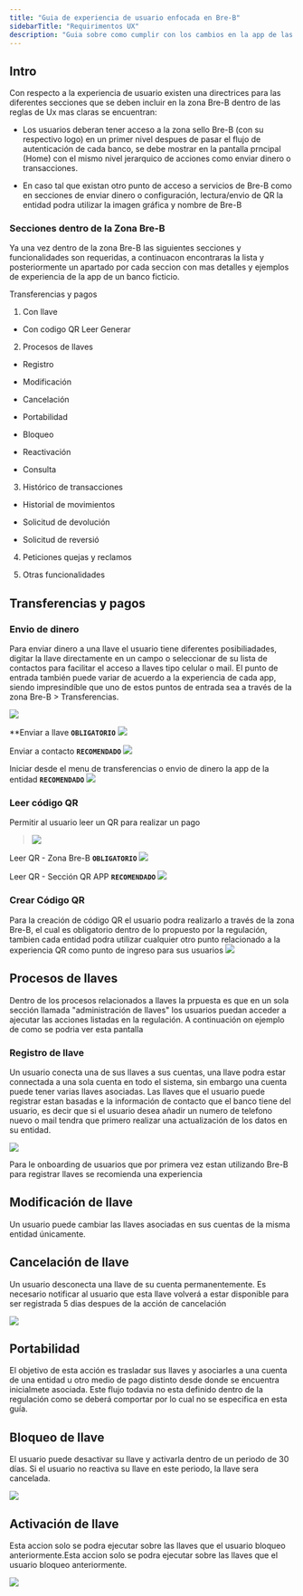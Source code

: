 ```yaml
---
title: "Guia de experiencia de usuario enfocada en Bre-B"
sidebarTitle: "Requirimentos UX"
description: "Guia sobre como cumplir con los cambios en la app de las entidades para Bre-B"
---
```


## Intro

Con respecto a la experiencia de usuario existen una directrices para las diferentes secciones que se deben incluir en la zona Bre-B dentro de las reglas de Ux mas claras se encuentran:

* Los usuarios deberan tener acceso a la zona sello Bre-B (con su respectivo logo) en un primer nivel despues de pasar el flujo de autenticación de cada banco, se debe mostrar en la pantalla prncipal (Home) con el mismo nivel jerarquico de acciones como enviar dinero o transacciones.

* En caso tal que existan otro punto de acceso a servicios de Bre-B como en secciones de enviar dinero o configuración, lectura/envio de QR la entidad podra utilizar la imagen gráfica y nombre de Bre-B

### Secciones dentro de la Zona Bre-B

Ya una vez dentro de la zona Bre-B las siguientes secciones y funcionalidades son requeridas, a continuacon encontraras la lista y posteriormente un apartado por cada seccion con mas detalles y ejemplos de experiencia de la app de un banco ficticio.

Transferencias y pagos

1.  Con llave

* Con codigo QR
  Leer
  Generar

2. Procesos de llaves

* Registro

* Modificación

* Cancelación

* Portabilidad

* Bloqueo

* Reactivación

* Consulta

3. Histórico de transacciones

* Historial de movimientos&#x20;

* Solicitud de devolución

* Solicitud de reversió

4. Peticiones quejas y reclamos

5. Otras funcionalidades

## Transferencias y pagos

### Envio de dinero

Para enviar dinero a una llave el usuario tiene diferentes posibiliadades, digitar la llave directamente en un campo o seleccionar de su lista de contactos para facilitar el acceso a llaves tipo celular o mail. El punto de entrada también puede variar de acuerdo a la experiencia de cada app, siendo impresindíble que uno de estos puntos de entrada sea a través de la zona Bre-B > Transferencias.

![](/1.Transferencias.png)

**Enviar a llave **`OBLIGATORIO`**
![](/1.1Transferirdigitandollave.gif)

Enviar a contacto **`RECOMENDADO`**
![](/1.2Transferiracontacto.gif)

Iniciar desde el menu de transferencias o envio de dinero la app de la entidad **`RECOMENDADO`**
![](/1.3Transferirdesdemenuenviardinero.gif)

### Leer código QR

Permitir al usuario leer un QR para realizar un pago

> ![](/2.LeerQR.png)

Leer QR - Zona Bre-B **`OBLIGATORIO`**
![](/2.1LeerQR-ZonaBre-B.gif)

Leer QR - Sección QR APP **`RECOMENDADO`**
![](/2.2LeerQR-Seccionenlaapp.gif)

### Crear Código QR

Para la creación de código QR el usuario podra realizarlo a través de la zona Bre-B, el cual es obligatorio dentro de lo propuesto por la regulación, tambien cada entidad podra utilizar cualquier otro punto relacionado a la experiencia QR como punto de ingreso para sus usuarios
![](/3.2CrearQr-QrApp.gif)

## Procesos de llaves

Dentro de los procesos relacionados a llaves la prpuesta es que en un sola sección llamada "administración de llaves" los usuarios puedan acceder a ajecutar las acciones listadas en la regulación. A continuación on ejemplo de como se podria ver esta pantalla

### Registro de llave

Un usuario conecta una de sus llaves a sus cuentas, una llave podra estar connectada a una sola cuenta en todo el sistema, sin embargo una cuenta puede tener varias llaves asociadas. Las llaves que el usuario puede registrar estan basadas e la información de contacto que el banco tiene del usuario, es decir que si el usuario desea añadir un numero de telefono nuevo o mail tendra que primero realizar una actualización de los datos en su entidad.

![](/4.REgistrarunallave.gif)

Para le onboarding de usuarios que por primera vez estan utilizando Bre-B para registrar llaves se recomienda una experiencia

## Modificación de llave

Un usuario puede cambiar las llaves asociadas en sus cuentas de la misma entidad únicamente.

## Cancelación de llave

Un usuario desconecta una llave de su cuenta permanentemente. Es necesario notificar al usuario que esta llave volverá a estar disponible para ser registrada 5 dias despues de la acción de cancelación

![](/5.Cancelarllave.gif)

## Portabilidad

El objetivo de esta acción es trasladar sus llaves y asociarles a una cuenta de una entidad u otro medio de pago distinto desde donde se encuentra inicialmete asociada. Este flujo todavia no esta definido dentro de la regulación como se deberá comportar por lo cual no se especifica en esta guía.

## Bloqueo de llave

El usuario puede desactivar su llave y activarla dentro de un periodo de 30 días. Si el usuario no reactiva su llave en este periodo, la llave sera cancelada.

![](/6.Bloquearllave.gif)

## Activación de llave

Esta accion solo se podra ejecutar sobre las llaves que el usuario bloqueo anteriormente.Esta accion solo se podra ejecutar sobre las llaves que el usuario bloqueo anteriormente.

![](/7.Activarllavebloqueada.gif)